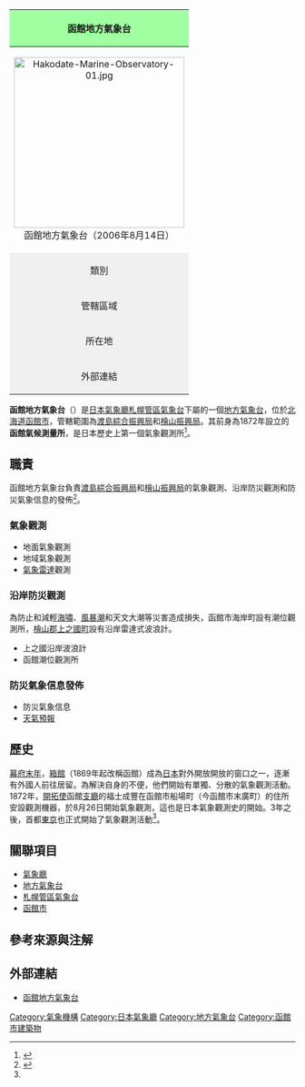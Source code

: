{{Expand|time=2014-04-20T08:33:09+00:00}}
{{Onesource|time=2014-04-20T08:33:09+00:00}}
{| class="infobox bordered"
! colspan="2" style="background-color: #a0ffa0;"|函館地方氣象台
|-
| colspan="2" style="text-align: center; margin: 0 auto;"|[[File:Hakodate-Marine-Observatory-01.jpg|300px]]<br />函館地方氣象台（2006年8月14日）
|-
| style="text-align: center; background-color: #f0f0f0;"|類別
| [[地方氣象台|地方氣象台]]
|-
| style="text-align: center; background-color: #f0f0f0;"|管轄區域
| [[渡島綜合振興局|渡島綜合振興局]]、[[檜山振興局|檜山振興局]]
|-
| style="text-align: center; background-color: #f0f0f0;"|所在地
| [[北海道|北海道]][[函館市|函館市]]美原三丁目4番4號
|-
| style="text-align: center; background-color: #f0f0f0;"|外部連結
| [http://www.jma-net.go.jp/hakodate-c/ 函館地方氣象台] {{Wayback|url=http://www.jma-net.go.jp/hakodate-c/ |date=20201105010139 }}
|}
'''函館地方氣象台'''（{{Jpn|j=函館地方気象台|hg=はこだてちほうきしょうだい|rm=Hakodate chihō kishōdai}}）是[[日本|日本]][[氣象廳|氣象廳]][[札幌管區氣象台|札幌管區氣象台]]下屬的一個[[地方氣象台|地方氣象台]]，位於[[北海道|北海道]][[函館市|函館市]]，管轄範圍為[[渡島綜合振興局|渡島綜合振興局]]和[[檜山振興局|檜山振興局]]。其前身為1872年設立的'''函館氣候測量所'''，是日本歷史上第一個氣象觀測所<ref name = "date">{{Cite web|url = http://www.jma-net.go.jp/hakodate-c/guide/history.html|title = 沿革「日本最初の気象観測所」|author = 函館地方気象台|language = ja|accessdate = 2014-04-20|archive-date = 2019-06-06|archive-url = https://web.archive.org/web/20190606093906/https://www.jma-net.go.jp/hakodate-c/guide/history.html|dead-url = no}}</ref>。

== 職責 ==
函館地方氣象台負責[[渡島綜合振興局|渡島綜合振興局]]和[[檜山振興局|檜山振興局]]的氣象觀測、沿岸防災觀測和防災氣象信息的發佈<ref>{{Cite web|url = http://www.jma-net.go.jp/hakodate-c/guide/work.html|title = 業務概要|author = 函館地方気象台|language = ja|accessdate = 2014-04-20|archive-date = 2016-03-05|archive-url = https://web.archive.org/web/20160305064528/http://www.jma-net.go.jp/hakodate-c/guide/work.html|dead-url = no}}</ref>。

=== 氣象觀測 ===
* 地面氣象觀測
* 地域氣象觀測
* [[氣象雷達|氣象雷達]]觀測

=== 沿岸防災觀測 ===
為防止和減輕[[海嘯|海嘯]]、[[風暴潮|風暴潮]]和天文大潮等災害造成損失，函館市海岸町設有潮位觀測所，[[檜山郡|檜山郡]][[上之國町|上之國町]]設有沿岸雷達式波浪計。

* 上之國沿岸波浪計
* 函館潮位觀測所

=== 防災氣象信息發佈 ===
* 防災氣象信息
* [[天氣預報|天氣預報]]

== 歷史 ==
[[幕府末年|幕府末年]]，[[箱館|箱館]]（1869年起改稱函館）成為[[日本|日本]]對外開放開放的窗口之一，逐漸有外國人前往居留。為解決自身的不便，他們開始有單獨、分散的氣象觀測活動。1872年，[[開拓使|開拓使]]函館[[支廳|支廳]]的福士成豐在函館市船場町（今函館市末廣町）的住所安設觀測機器，於8月26日開始氣象觀測，這也是日本氣象觀測史的開始。3年之後，首都[[東京|東京]]也正式開始了氣象觀測活動<ref name = "date"></ref>。

== 關聯項目 ==
* [[氣象廳|氣象廳]]
* [[地方氣象台|地方氣象台]]
* [[札幌管區氣象台|札幌管區氣象台]]
* [[函館市|函館市]] 

== 參考來源與注解 ==
<references />

== 外部連結 ==
* [http://www.jma-net.go.jp/hakodate-c/ 函館地方氣象台] {{Wayback|url=http://www.jma-net.go.jp/hakodate-c/ |date=20201105010139 }}

{{coord|41|49|1|N|140|45|11|E|region:JP|display=title|name=函館地方氣象台}}

{{DEFAULTSORT:函館地方氣象台}}
[[Category:氣象機構|Category:氣象機構]]
[[Category:日本氣象廳|Category:日本氣象廳]]
[[Category:地方氣象台|Category:地方氣象台]]
[[Category:函館市建築物|Category:函館市建築物]]